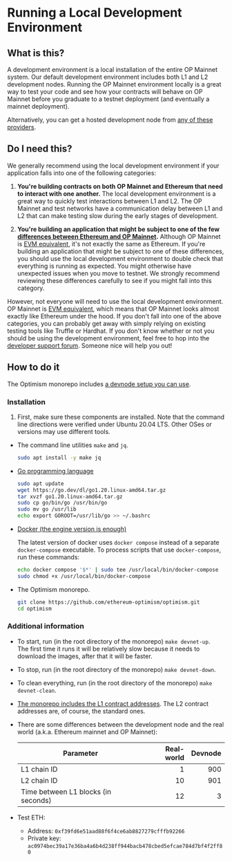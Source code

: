 # Running a Local Development Environment

## What is this?

A development environment is a local installation of the entire OP Mainnet system.
Our default development environment includes both L1 and L2 development nodes.
Running the OP Mainnet environment locally is a great way to test your code and see how your contracts will behave on OP Mainnet before you graduate to a testnet deployment (and eventually a mainnet deployment).

Alternatively, you can get a hosted development node from [any of these providers](/tools/rpc-providers).


## Do I need this?

We generally recommend using the local development environment if your application falls into one of the following categories:

1. **You're building contracts on both OP Mainnet and Ethereum that need to interact with one another.** The local development environment is a great way to quickly test interactions between L1 and L2. The OP Mainnet and test networks have a communication delay between L1 and L2 that can make testing slow during the early stages of development.

2. **You're building an application that might be subject to one of the few [differences between Ethereum and OP Mainnet](/differences).** Although OP Mainnet is [EVM equivalent](https://medium.com/ethereum-optimism/introducing-evm-equivalence-5c2021deb306), it's not exactly the same as Ethereum. If you're building an application that might be subject to one of these differences, you should use the local development environment to double check that everything is running as expected. You might otherwise have unexpected issues when you move to testnet. We strongly recommend reviewing these differences carefully to see if you might fall into this category.

However, not everyone will need to use the local development environment.
OP Mainnet is [EVM equivalent](https://medium.com/ethereum-optimism/introducing-evm-equivalence-5c2021deb306), which means that OP Mainnet looks almost exactly like Ethereum under the hood.
If you don't fall into one of the above categories, you can probably get away with simply relying on existing testing tools like Truffle or Hardhat.
If you don't know whether or not you should be using the development environment, feel free to hop into the [developer support forum](https://github.com/ethereum-optimism/developers/discussions).
Someone nice will help you out!


## How to do it

The Optimism monorepo includes [a devnode setup you can use](https://github.com/ethereum-optimism/optimism/blob/65ec61dde94ffa93342728d324fecf474d228e1f/specs/meta/devnet.md).

### Installation 

1. First, make sure these components are installed.
Note that the command line directions were verified under Ubuntu 20.04 LTS.
Other OSes or versions may use different tools.

- The command line utilities `make` and `jq`.

  ```sh
  sudo apt install -y make jq
  ```

- [Go programming language](https://go.dev/)  

  ```sh
  sudo apt update
  wget https://go.dev/dl/go1.20.linux-amd64.tar.gz
  tar xvzf go1.20.linux-amd64.tar.gz
  sudo cp go/bin/go /usr/bin/go
  sudo mv go /usr/lib
  echo export GOROOT=/usr/lib/go >> ~/.bashrc
  ```

- [Docker (the engine version is enough)](https://docs.docker.com/engine/install/#server)

  The latest version of docker uses `docker compose` instead of a separate `docker-compose` executable.
  To process scripts that use `docker-compose`, run these commands:

  ```sh  
  echo docker compose '$*' | sudo tee /usr/local/bin/docker-compose
  sudo chmod +x /usr/local/bin/docker-compose 
  ```

- The Optimism monorepo.

  ```sh
  git clone https://github.com/ethereum-optimism/optimism.git
  cd optimism
  ```


### Additional information

- To start, run (in the root directory of the monorepo) `make devnet-up`.  
  The first time it runs it will be relatively slow because it needs to download the images, after that it will be faster.

- To stop, run (in the root directory of the monorepo) `make devnet-down`.

- To clean everything, run (in the root directory of the monorepo) `make devnet-clean`.

- [The monorepo includes the L1 contract addresses](https://github.com/ethereum-optimism/optimism/blob/65ec61dde94ffa93342728d324fecf474d228e1f/packages/contracts-bedrock/deploy-config/devnetL1.json).
  The L2 contract addresses are, of course, the standard ones.

- There are some differences between the development node and the real world (a.k.a. Ethereum mainnet and OP Mainnet):

  | Parameter | Real-world | Devnode |
  | - | -: | -: |
  | L1 chain ID |  1 | 900 
  | L2 chain ID | 10 | 901
  | Time between L1 blocks (in seconds) | 12 | 3

- Test ETH:
  
  - Address: `0xf39fd6e51aad88f6f4ce6ab8827279cfffb92266`
  - Private key: `ac0974bec39a17e36ba4a6b4d238ff944bacb478cbed5efcae784d7bf4f2ff80`